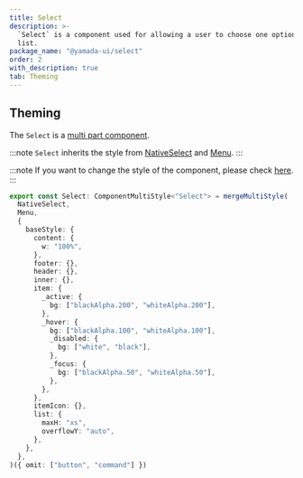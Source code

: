```yaml
---
title: Select
description: >-
  `Select` is a component used for allowing a user to choose one option from a
  list.
package_name: "@yamada-ui/select"
order: 2
with_description: true
tab: Theming
---
```


## Theming

The `Select` is a [multi part component](/styled-system/theming/component-styles#multi-part-components).

:::note
`Select` inherits the style from [NativeSelect](/components/forms/native-select) and [Menu](/components/overlay/menu).
:::

:::note
If you want to change the style of the component, please check [here](/styled-system/theming/customize-theme#changing-the-style-of-components).
:::

```ts
export const Select: ComponentMultiStyle<"Select"> = mergeMultiStyle(
  NativeSelect,
  Menu,
  {
    baseStyle: {
      content: {
        w: "100%",
      },
      footer: {},
      header: {},
      inner: {},
      item: {
        _active: {
          bg: ["blackAlpha.200", "whiteAlpha.200"],
        },
        _hover: {
          bg: ["blackAlpha.100", "whiteAlpha.100"],
          _disabled: {
            bg: ["white", "black"],
          },
          _focus: {
            bg: ["blackAlpha.50", "whiteAlpha.50"],
          },
        },
      },
      itemIcon: {},
      list: {
        maxH: "xs",
        overflowY: "auto",
      },
    },
  },
)({ omit: ["button", "command"] })
```
